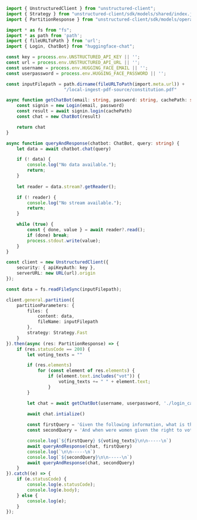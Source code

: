 ```typescript TypeScript
import { UnstructuredClient } from "unstructured-client";
import { Strategy } from "unstructured-client/sdk/models/shared/index.js";
import { PartitionResponse } from "unstructured-client/sdk/models/operations";

import * as fs from "fs";
import * as path from 'path';
import { fileURLToPath } from 'url';
import { Login, ChatBot} from "huggingface-chat";

const key = process.env.UNSTRUCTURED_API_KEY || '';
const url = process.env.UNSTRUCTURED_API_URL || '';
const username = process.env.HUGGING_FACE_EMAIL || '';
const userpassword = process.env.HUGGING_FACE_PASSWORD || '';

const inputFilepath = path.dirname(fileURLToPath(import.meta.url)) + 
                      "/local-ingest-pdf-source/constitution.pdf"

async function getChatBot(email: string, password: string, cachePath: string): Promise<ChatBot> {
    const signin = new Login(email, password)
    const result = await signin.login(cachePath)
    const chat = new ChatBot(result)

    return chat
}

async function queryAndResponse(chatbot: ChatBot, query: string) {
    let data = await chatbot.chat(query)

    if (! data) {
        console.log("No data available.");
        return;
    }
    
    let reader = data.stream?.getReader();

    if (! reader) {
        console.log("No stream available.");
        return;
    }

    while (true) {
        const { done, value } = await reader?.read();
        if (done) break;
        process.stdout.write(value);
    }    
}

const client = new UnstructuredClient({
    security: { apiKeyAuth: key },
    serverURL: new URL(url).origin
});

const data = fs.readFileSync(inputFilepath);

client.general.partition({
    partitionParameters: {
        files: {
            content: data,
            fileName: inputFilepath
        },
        strategy: Strategy.Fast
    }
}).then(async (res: PartitionResponse) => {
    if (res.statusCode == 200) {
        let voting_texts = ""

        if (res.elements)
            for (const element of res.elements) {
                if (element.text.includes("vot")) {
                    voting_texts += " " + element.text;
                }
        }

        let chat = await getChatBot(username, userpassword, './login_cache/')
        
        await chat.intialize()

        const firstQuery = 'Given the following information, what is the minimum voting age in the United States?'
        const secondQuery = 'And when were women given the right to vote in the United States?'

        console.log(`${firstQuery} ${voting_texts}\n\n-----\n`)
        await queryAndResponse(chat, firstQuery)
        console.log(`\n\n-----\n`)
        console.log(`${secondQuery}\n\n-----\n`)
        await queryAndResponse(chat, secondQuery)
    }    
}).catch((e) => {
    if (e.statusCode) {
        console.log(e.statusCode);
        console.log(e.body);
    } else {
        console.log(e);
    }
});
```